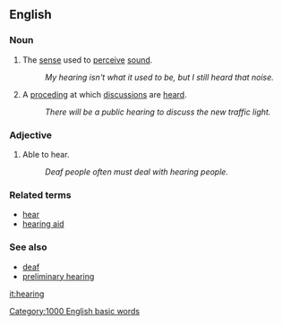==English==

===Noun===
# The [[sense]] used to [[perceive]] [[sound]].
#: ''My hearing isn't what it used to be, but I still heard that noise.''
# A [[proceding]] at which [[discussion]]s are [[heard]].
#: ''There will be a public hearing to discuss the new traffic light.''

===Adjective===
# Able to hear.
#: ''Deaf people often must deal with hearing people.''

===Related terms===
*[[hear]]
*[[hearing aid]]

===See also===
*[[deaf]]
*[[preliminary hearing]]

[[it:hearing]]
[[Category:1000 English basic words]]